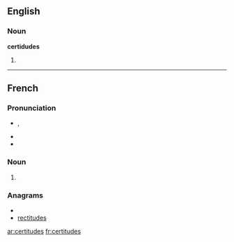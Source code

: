 ==English==

===Noun===
'''certidudes'''

# {{plural of|[[certitude]]}}

----

==French==

===Pronunciation===
* {{IPA|/sɛʁ.ti.tyd/|lang=fr}}, {{X-SAMPA|/sER.ti.tyd/|lang=fr}}
* {{homophones|certitude|lang=fr}}
* {{hyphenation|cer|ti|tudes|lang=fr}}

===Noun===
{{infl|fr|plural}} {{f|p}}

# {{plural of|[[certitude]]|lang=fr}}

===Anagrams===
* {{alphagram|cdeeirsttu}}
* [[rectitudes#French|rectitudes]]

[[ar:certitudes]]
[[fr:certitudes]]